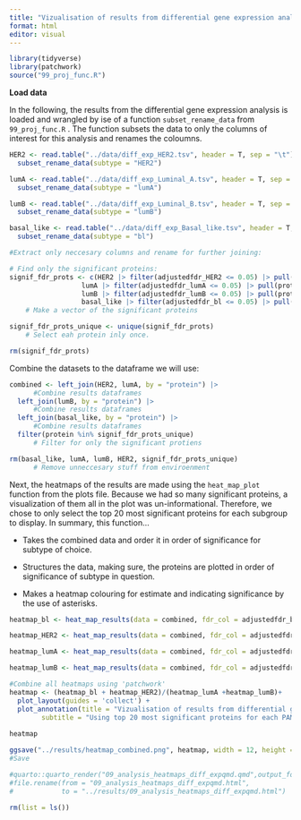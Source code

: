 ```yaml
---
title: "Vizualisation of results from differential gene expression analysis using heatmaps"
format: html
editor: visual
---
```


```r
library(tidyverse)
library(patchwork)
source("99_proj_func.R")
```

**Load data**

In the following, the results from the differential gene expression analysis is loaded and wrangled by ise of a function `subset_rename_data` from `99_proj_func.R` . The function subsets the data to only the columns of interest for this analysis and renames the coloumns.

```r

HER2 <- read.table("../data/diff_exp_HER2.tsv", header = T, sep = "\t") |>
  subset_rename_data(subtype = "HER2")

lumA <- read.table("../data/diff_exp_Luminal_A.tsv", header = T, sep = "\t")|>
  subset_rename_data(subtype = "lumA")

lumB <- read.table("../data/diff_exp_Luminal_B.tsv", header = T, sep = "\t")|>
  subset_rename_data(subtype = "lumB")

basal_like <- read.table("../data/diff_exp_Basal_like.tsv", header = T, sep = "\t")|>
  subset_rename_data(subtype = "bl")

#Extract only neccesary columns and rename for further joining: 

# Find only the significant proteins:
signif_fdr_prots <- c(HER2 |> filter(adjustedfdr_HER2 <= 0.05) |> pull(protein),
                  lumA |> filter(adjustedfdr_lumA <= 0.05) |> pull(protein), 
                  lumB |> filter(adjustedfdr_lumB <= 0.05) |> pull(protein), 
                  basal_like |> filter(adjustedfdr_bl <= 0.05) |> pull(protein))
    # Make a vector of the significant proteins

signif_fdr_prots_unique <- unique(signif_fdr_prots)
    # Select eah protein inly once.  

rm(signif_fdr_prots)
```

Combine the datasets to the dataframe we will use:

```r

combined <- left_join(HER2, lumA, by = "protein") |>
      #Combine results dataframes
  left_join(lumB, by = "protein") |>
      #Combine results dataframes
  left_join(basal_like, by = "protein") |>
      #Combine results dataframes
  filter(protein %in% signif_fdr_prots_unique)
      # Filter for only the significant protiens

rm(basal_like, lumA, lumB, HER2, signif_fdr_prots_unique)
      # Remove unneccesary stuff from enviroenment
```

Next, the heatmaps of the results are made using the `heat_map_plot` function from the plots file. Because we had so many significant proteins, a visualization of them all in the plot was un-informational. Therefore, we chose to only select the top 20 most significant proteins for each subgroup to display. In summary, this function...

-   Takes the combined data and order it in order of significance for subtype of choice.

-   Structures the data, making sure, the proteins are plotted in order of significance of subtype in question.

-   Makes a heatmap colouring for estimate and indicating significance by the use of asterisks.

```r
heatmap_bl <- heat_map_results(data = combined, fdr_col = adjustedfdr_bl, title = "Basal like") + theme(legend.position = 'none')

heatmap_HER2 <- heat_map_results(data = combined, fdr_col = adjustedfdr_HER2, title = "HER2")

heatmap_lumA <- heat_map_results(data = combined, fdr_col = adjustedfdr_lumA, title = "Luminal A")+ theme(legend.position = 'none')

heatmap_lumB <- heat_map_results(data = combined, fdr_col = adjustedfdr_lumB, title = "Luminal B")+ theme(legend.position = 'none')

```

```r
#Combine all heatmaps using 'patchwork'
heatmap <- (heatmap_bl + heatmap_HER2)/(heatmap_lumA +heatmap_lumB)+
  plot_layout(guides = 'collect') +
  plot_annotation(title = "Vizualisation of results from differential gene expression analysis", 
        subtitle = "Using top 20 most significant proteins for each PAM50 classification")
  
heatmap

ggsave("../results/heatmap_combined.png", heatmap, width = 12, height = 10, dpi = 300)
#Save
```

```r
#quarto::quarto_render("09_analysis_heatmaps_diff_expqmd.qmd",output_format = "html",execute = T)
#file.rename(from = "09_analysis_heatmaps_diff_expqmd.html",
#            to = "../results/09_analysis_heatmaps_diff_expqmd.html")
```

```r
rm(list = ls())
```

